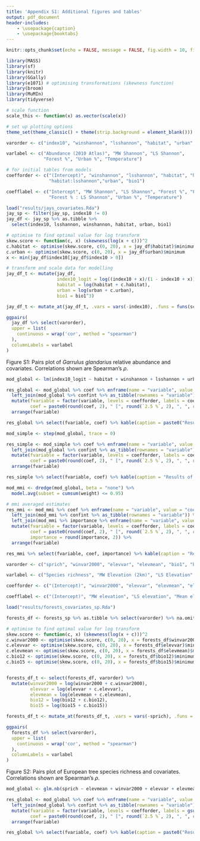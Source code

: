```yaml
---
title: 'Appendix S1: Additional figures and tables'
output: pdf_document
header-includes:
    - \usepackage{caption}
    - \usepackage{booktabs}
---
```


\renewcommand{\thetable}{S\arabic{table}}

```r
knitr::opts_chunk$set(echo = FALSE, message = FALSE, fig.width = 10, fig.height = 10)

library(MASS)
library(sf)
library(knitr)
library(GGally)
library(e1071) # optimising transformations (skewness function)
library(broom)
library(MuMIn)
library(tidyverse)

# scale function
scale_this <- function(x) as.vector(scale(x))

# set up plotting options
theme_set(theme_classic() + theme(strip.background = element_blank()))
```

```r
varorder <- c("index10", "winshannon", "lsshannon", "habitat", "urban", "bio1")

varlabel <- c("Abundance (2010 Atlas)", "MW Shannon", "LS Shannon", 
              "Forest %", "Urban %", "Temperature")

# for initial tables from models
coefforder <- c("(Intercept)", "winshannon", "lsshannon", "habitat", "habitat:winshannon",
                "habitat:lsshannon","urban", "bio1")

coefflabel <- c("Intercept", "MW Shannon", "LS Shannon", "Forest %", "Forest % : MW Shannon", 
                "Forest % : LS Shannon", "Urban %", "Temperature")

load("results/jays_covariates.Rda")
jay_sp <- filter(jay_sp, index10 != 0)
jay_df <- jay_sp %>% as.tibble %>% 
  select(index10, lsshannon, winshannon, habitat, urban, bio1)

# optimise to find optimal value for log transform
skew.score <- function(c, x) (skewness(log(x + c)))^2
c.habitat <- optimise(skew.score, c(0, 20), x = jay_df$habitat)$minimum
c.urban <- optimise(skew.score, c(0, 20), x = jay_df$urban)$minimum
x <- min(jay_df$index10[jay_df$index10 > 0])

# transform and scale data for modelling
jay_df_t <- mutate(jay_df, 
                   index10_logit = log((index10 + x)/(1 - index10 + x)),
                   habitat = log(habitat + c.habitat),
                   urban = log(urban + c.urban),
                   bio1 = bio1^3)

jay_df_t <- mutate_at(jay_df_t, .vars = vars(-index10), .funs = funs(scale_this))
```

```r
ggpairs(
  jay_df %>% select(varorder), 
  upper = list(
    continuous = wrap('cor', method = "spearman")
  ),
  columnLabels = varlabel
)
```

Figure S1: Pairs plot of *Garrulus glandarius* relative abundance and covariates. Correlations shown are Spearman's $\rho$.

```r
mod_global <- lm(index10_logit ~ habitat + winshannon + lsshannon + urban + bio1 + habitat:lsshannon + habitat:winshannon, data = jay_df_t, na.action = na.fail)

res_global <- mod_global %>% coef %>% enframe(name = "variable", value = "coef") %>%
  left_join(mod_global %>% confint %>% as_tibble(rownames = "variable")) %>%
  mutate(fvariable = factor(variable, levels = coefforder, labels = coefflabel),
         coef = paste0(round(coef, 2), " [", round(`2.5 %`, 2), ", ", round(`97.5 %`, 2), "]")) %>%
  arrange(fvariable) 

res_global %>% select(fvariable, coef) %>% kable(caption = paste0("Results of the global model for relative abundance of \\textit{Garrulus glandarius}."), col.names = c("Variable", "Estimate [95 % confidence interval]"), align = c("l", "r"), format = "latex", longtable = FALSE, booktabs = TRUE)

mod_simple <- step(mod_global, trace = 0)

res_simple <- mod_simple %>% coef %>% enframe(name = "variable", value = "coef") %>%
  left_join(mod_global %>% confint %>% as_tibble(rownames = "variable")) %>%
  mutate(fvariable = factor(variable, levels = coefforder, labels = coefflabel),
         coef = paste0(round(coef, 2), " [", round(`2.5 %`, 2), ", ", round(`97.5 %`, 2), "]")) %>%
  arrange(fvariable)

res_simple %>% select(fvariable, coef) %>% kable(caption = "Results of the parsimonious model for relative abundance of \\textit{Garrulus glandarius}.", col.names = c("Variable", "Estimate [95 % confidence interval]"), align = c("l", "r"), format = "latex", longtable = FALSE, booktabs = TRUE)

mod_mmi <- dredge(mod_global, beta = "none") %>% 
  model.avg(subset = cumsum(weight) <= 0.95)

# mmi averaged estimates
res_mmi <- mod_mmi %>% coef %>% enframe(name = "variable", value = "coef") %>%
  left_join(mod_mmi %>% confint %>% as_tibble(rownames = "variable")) %>%
  left_join(mod_mmi %>% importance %>% enframe(name = "variable", value = "importance")) %>% 
  mutate(fvariable = factor(variable, levels = coefforder, labels = coefflabel),
         coef = paste0(round(coef, 2), " [", round(`2.5 %`, 2), ", ", round(`97.5 %`, 2), "]"),
         importance = round(importance, 2)) %>%
  arrange(fvariable)

res_mmi %>% select(fvariable, coef, importance) %>% kable(caption = "Results of the model averaging for relative abundance of \\textit{Garrulus glandarius}.", col.names = c("Variable", "Estimate [95 % confidence interval]", "Variable Importance"), align = c("l", "r", "r"), format = "latex", longtable = FALSE, booktabs = TRUE)
```

```r
varorder <- c("sprich", "winvar2000", "elevvar", "elevmean", "bio1", "bio12", "bio15")

varlabel <- c("Species richness", "MW Elevation (2km)", "LS Elevation", "Mean Elevation", "Temperature", "Precipitation", "Precip. seasonality")

coefforder <- c("(Intercept)", "winvar2000", "elevvar", "elevmean", "elevmean:winvar2000", "elevmean:elevvar", "bio1", "bio12", "bio15", "I(bio1^2)", "I(bio12^2)")

coefflabel <- c("(Intercept)", "MW elevation", "LS elevation", "Mean elevation", "Mean elevation : MW elevation", "Mean elevation : LS elevation", "Temperature", "Precipitation", "Precipitation\nseasonality", "Temperature\n(quadratic)", "Precipitation\n(quadratic)")

load("results/forests_covariates_sp.Rda")

forests_df <- forests_sp %>% as.tibble %>% select(varorder) %>% na.omit

# optimise to find optimal value for log transform
skew.score <- function(c, x) (skewness(log(x + c)))^2
c.winvar2000 <- optimise(skew.score, c(0, 20), x = forests_df$winvar2000)$minimum
c.elevvar <- optimise(skew.score, c(0, 20), x = forests_df$elevvar)$minimum
c.elevmean <- optimise(skew.score, c(0, 20), x = forests_df$elevmean)$minimum
c.bio12 <- optimise(skew.score, c(0, 20), x = forests_df$bio12)$minimum
c.bio15 <- optimise(skew.score, c(0, 20), x = forests_df$bio15)$minimum


forests_df_t <- select(forests_df, varorder) %>% 
  mutate(winvar2000 = log(winvar2000 + c.winvar2000),
         elevvar = log(elevvar + c.elevvar),
         elevmean = log(elevmean + c.elevmean),
         bio12 = log(bio12 + c.bio12),
         bio15 = log(bio15 + c.bio15))

forests_df_t <- mutate_at(forests_df_t, .vars = vars(-sprich), .funs = funs(scale_this))
```

```r
ggpairs(
  forests_df %>% select(varorder), 
  upper = list(
    continuous = wrap('cor', method = "spearman")
  ),
  columnLabels = varlabel
)
```

Figure S2: Pairs plot of European tree species richness and covariates. Correlations shown are Spearman's $\rho$.

```r
mod_global <- glm.nb(sprich ~ elevmean + winvar2000 + elevvar + elevmean:winvar2000 + elevmean:elevvar + bio1 + I(bio1^2) + bio12 + I(bio12^2) + bio15, data = forests_df_t, na.action = na.fail)

res_global <- mod_global %>% coef %>% enframe(name = "variable", value = "coef") %>%
  left_join(mod_global %>% confint %>% as_tibble(rownames = "variable")) %>%
  mutate(fvariable = factor(variable, levels = coefforder, labels = gsub("\n", " ", coefflabel)),
         coef = paste0(round(coef, 2), " [", round(`2.5 %`, 2), ", ", round(`97.5 %`, 2), "]")) %>%
  arrange(fvariable) 

res_global %>% select(fvariable, coef) %>% kable(caption = paste0("Results of the global model for European tree species richness."), col.names = c("Variable", "Estimate [95 % confidence interval]"), align = c("l", "r"), format = "latex", longtable = FALSE, booktabs = TRUE)
```

